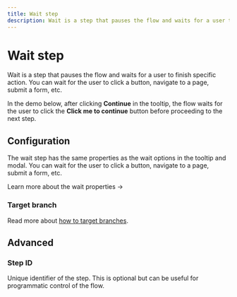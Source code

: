 ```yaml
---
title: Wait step
description: Wait is a step that pauses the flow and waits for a user to finish specific action. You can wait for the user to click a button, navigate to a page, submit a form, etc.
---
```


# Wait step

Wait is a step that pauses the flow and waits for a user to finish specific action. You can wait for the user to click a button, navigate to a page, submit a form, etc.

In the demo below, after clicking **Continue** in the tooltip, the flow waits for the user to click the **Click me to continue** button before proceeding to the next step.

<Demo variant="wait" />

## Configuration

The wait step has the same properties as the wait options in the tooltip and modal. You can wait for the user to click a button, navigate to a page, submit a form, etc.

<SectionLink href="/step-types/shared-properties/wait-properties">
  Learn more about the wait properties →
</SectionLink>

### Target branch

Read more about [how to target branches](/step-types/fork#targeting-branches).

## Advanced

### Step ID

Unique identifier of the step. This is optional but can be useful for programmatic control of the flow.
